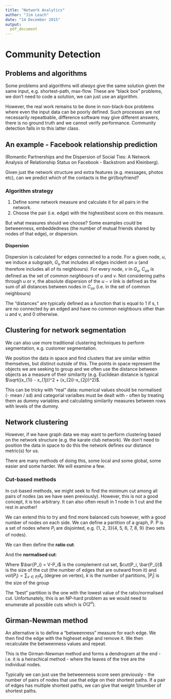 ```yaml
---
title: "Network Analytics"
author: "Jim Leach"
date: "14 December 2015"
output:
  pdf_document
---
```


# Community Detection

## Problems and algorithms

Some problems and algorithms will _always_ give the same solution given the same input, e.g. shortest-path, max-flow. These are "black box" problems, we don't need to code a solution, we can just use an algorithm.

However, the real work remains to be done in non-black-box problems where even the input data can be poorly defined. Such processes are not necessarily repeatbable, difference software may give different answers, there is no ground truth and we cannot verify performance. Community detection falls in to this latter class.

## An example - Facebook relationship prediction

(Romantic Partnerships and the Dispersion of Social Ties: A Network Analysis of Relationship Status on Facebook - Backstrom and Kleinberg).

Given just the network structure and extra features (e.g. messages, photos etc), can we predict which of the contacts is the girl/boyfriend?

### Algorithm strategy

1. Define some network measure and calculate it for all pairs in the network. 
2. Choose the pair (i.e. edge) with the highest/best score on this measure.

But what measures should we choose? Some examples could be betweenness, embeddedness (the number of mutual friends shared by nodes of that edge), or dispersion.

#### Dispersion

Dispersion is calculated for edges connected to a node. For a given node, $u$, we induce a subgraph, $G_u$ that includes all edges incident on $u$ (and therefore includes all of its neighbours). For every node, $v$ in $G_u$, $C_{uv}$ is defined as the set of _common neighbours_ of $u$ and $v$. Not considering paths through $u$ or $v$, the absolute dispersion of the $u-v$ link is defined as the sum of all distances between nodes in $C_{uv}$ (i.e. in the set of common neighbours)

\begin{equation}
disp(u, v) = \sum_{s, t \in C_{u, v}} d_v(s, t)
\end{equation}

The "distances" are typically defined as a function that is equal to 1 if s, t are no connected by an edged and have no common neighbours other than u and v, and 0 otherwise.

## Clustering for network segmentation

We can also use more traditional clustering techniques to perform segmentation, e.g. customer segmentation.

We position the data in space and find clusters that are similar within themselves, but distinct outside of this. The points in space represent the objects we are seeking to group and we often use the distance between objects as a measure of their similarity (e.g. Euclidean distance is typical $\sqrt((x_{1i} - x_{1j})^2 + (x_{2i}-x_{2j})^2)$.

This can be tricky with "real" data: numerical values should be normalised (- mean / sd) and categorial varialbes must be dealt with - often by treating them as dummy variables and calculating similarity measures between rows with levels of the dummy.

## Network clustering

However, if we have graph data we may want to perform clustering based on the network structure (e.g. the karate club network). We don't need to position the data in space to do this the network defines our distance metric(s) for us. 

There are many methods of doing this, some local and some global, some easier and some harder. We will examine a few.

### Cut-based methods

In cut-based methods, we might seek to find the minimum cut among all pairs of nodes (as we have seen previously). However, this is not a good concept, it is too arbitrary. It can also often result in 1 node in 1 cut and the rest in another! 

We can extend this to try and find more balanced cuts however, with a good number of nodes on each side. We can define a partition of a graph, P. P is a set of nodes where $P_i$ are disjointed, e.g. {1, 2, 3}{4, 5, 6, 7, 8, 9} (two sets of nodes). 

We can then define the __ratio cut__:

\begin{equation}
Ratio\ Cut(P) = \dfrac{1}{k}\sum_{i=1}^k\dfrac{cut(P_i, \bar{P_i})}{|P_i|}
\end{equation}

And the __normalised cut__:

\begin{equation}
Normalised\ Cut(P) = \dfrac{1}{k} \sum_{i=1}^k \dfrac{cut(P_i, \bar{P_i})} {vol(P_i)}
\end{equation}

Where $\bar{P_i} = V-P_i$ is the complement cut set, $cut(P_i, \bar{P_i})$ is the size of the cut (the number of edges that are outward from it) and $vol(P_i) = \sum_{v \in P_i} d_v$ (degree on vertex), $k$ is the number of partitions, $|P_i|$ is the size of the group

The "best" partition is the one with the lowest value of the ratio/normalised cut. Unfortunately, this is an NP-hard problem as we would need to enumerate all possible cuts which is $O(2^n)$.

## Girman-Newman method

An alternative is to define a "betweenness" measure for each edge. We then find the edge with the higheset edge and remove it. We then recalculate the betweenness values and repeat.

This is the Girman-Newman method and forms a dendrogram at the end - i.e. it is a heirachical method - where the leaves of the tree are the individual nodes. 

Typically we can just use the betweenness score seen previously - the number of pairs of nodes that use that edge on their shortest paths. If a pair of edges has multiple shortest paths, we can give that weight 1/number of shortest paths.




